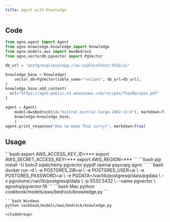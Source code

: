 ```yaml
---
title: Agent with Knowledge
---
```


## Code

```python cookbook/models/aws/bedrock/knowledge.py
from agno.agent import Agent
from agno.knowledge.knowledge import Knowledge
from agno.models.aws import AwsBedrock
from agno.vectordb.pgvector import PgVector

db_url = "postgresql+psycopg://ai:ai@localhost:5532/ai"

knowledge_base = Knowledge(
    vector_db=PgVector(table_name="recipes", db_url=db_url),
)
knowledge_base.add_content(
  url="https://agno-public.s3.amazonaws.com/recipes/ThaiRecipes.pdf"
)

agent = Agent(
    model=AwsBedrock(id="mistral.mistral-large-2402-v1:0"), markdown=True
    knowledge=knowledge_base,
    )
agent.print_response("How to make Thai curry?", markdown=True)
```

## Usage

<Steps>
  <Snippet file="create-venv-step.mdx" />

  <Step title="Set your AWS Credentials">
    ```bash
    export AWS_ACCESS_KEY_ID=***
    export AWS_SECRET_ACCESS_KEY=***
    export AWS_REGION=***
    ```
  </Step>

  <Step title="Install libraries">
    ```bash
    pip install -U boto3 sqlalchemy pgvector pypdf openai psycopg agno
    ```
  </Step>

  <Step title="Run PgVector">
    ```bash
    docker run -d \
      -e POSTGRES_DB=ai \
      -e POSTGRES_USER=ai \
      -e POSTGRES_PASSWORD=ai \
      -e PGDATA=/var/lib/postgresql/data/pgdata \
      -v pgvolume:/var/lib/postgresql/data \
      -p 5532:5432 \
      --name pgvector \
      agnohq/pgvector:16
    ```
  </Step>

  <Step title="Run Agent">
    <CodeGroup>
    ```bash Mac
    python cookbook/models/aws/bedrock/knowledge.py
    ```

    ```bash Windows
    python cookbook/models/aws/bedrock/knowledge.py
    ```
    </CodeGroup>
  </Step>
</Steps>